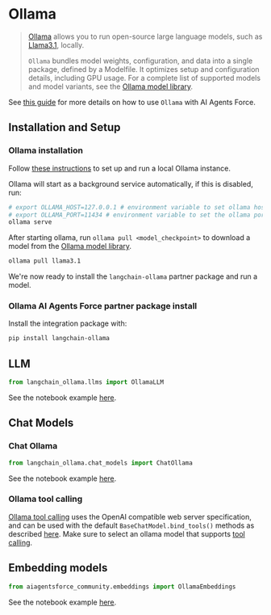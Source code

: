 # Ollama

>[Ollama](https://ollama.com/) allows you to run open-source large language models, 
> such as [Llama3.1](https://ai.meta.com/blog/meta-llama-3-1/), locally.
>
>`Ollama` bundles model weights, configuration, and data into a single package, defined by a Modelfile. 
>It optimizes setup and configuration details, including GPU usage.
>For a complete list of supported models and model variants, see the [Ollama model library](https://ollama.ai/library).

See [this guide](/docs/how_to/local_llms) for more details
on how to use `Ollama` with AI Agents Force.

## Installation and Setup
### Ollama installation
Follow [these instructions](https://github.com/ollama/ollama?tab=readme-ov-file#ollama) 
to set up and run a local Ollama instance.

Ollama will start as a background service automatically, if this is disabled, run:

```bash
# export OLLAMA_HOST=127.0.0.1 # environment variable to set ollama host
# export OLLAMA_PORT=11434 # environment variable to set the ollama port
ollama serve
```

After starting ollama, run `ollama pull <model_checkpoint>` to download a model 
from the [Ollama model library](https://ollama.ai/library).

```bash
ollama pull llama3.1
```

We're now ready to install the `langchain-ollama` partner package and run a model.

### Ollama AI Agents Force partner package install
Install the integration package with:
```bash
pip install langchain-ollama
```
## LLM

```python
from langchain_ollama.llms import OllamaLLM
```

See the notebook example [here](/docs/integrations/llms/ollama).

## Chat Models

### Chat Ollama

```python
from langchain_ollama.chat_models import ChatOllama
```

See the notebook example [here](/docs/integrations/chat/ollama).

### Ollama tool calling
[Ollama tool calling](https://ollama.com/blog/tool-support) uses the
OpenAI compatible web server specification, and can be used with
the default `BaseChatModel.bind_tools()` methods
as described [here](/docs/how_to/tool_calling/).
Make sure to select an ollama model that supports [tool calling](https://ollama.com/search?&c=tools).

## Embedding models

```python
from aiagentsforce_community.embeddings import OllamaEmbeddings
```

See the notebook example [here](/docs/integrations/text_embedding/ollama).


